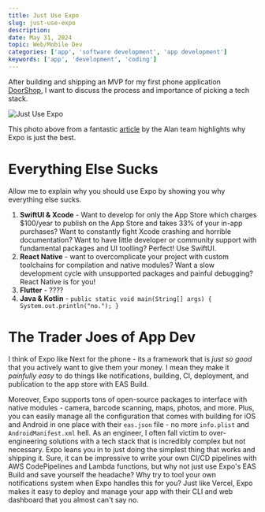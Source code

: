 ```yaml
---
title: Just Use Expo
slug: just-use-expo
description: 
date: May 31, 2024
topic: Web/Mobile Dev
categories: ['app', 'software development', 'app development']
keywords: ['app', 'development', 'coding']
---
```


After building and shipping an MVP for my first phone application [DoorShop](https://apps.apple.com/us/app/doorshop/id6496682406), I want to discuss the process and importance of picking a tech stack. 

![Just Use Expo](https://miro.medium.com/v2/resize:fit:1400/format:webp/1*ZGnT6ZkxnJBkWbUYqRdzeA.jpeg)

This photo above from a fantastic [article](https://medium.com/alan/our-journey-from-react-native-to-expo-for-mobile-app-development-at-alan-%EF%B8%8F-3b1569e8ab7c) by the Alan team highlights why Expo is just the best.

# Everything Else Sucks

Allow me to explain why you should use Expo by showing you why everything else sucks.
1. **SwiftUI & Xcode** - Want to develop for only the App Store which charges $100/year to publish on the App Store and takes 33% of your in-app purchases? Want to constantly
fight Xcode crashing and horrible documentation? Want to have little developer or community support with fundamental packages and UI toolling? Perfect! Use SwiftUI.
1. **React Native** - want to overcomplicate your project with custom toolchains for compilation and native modules? Want a slow development cycle with unsupported 
packages and painful debugging? React Native is for you!
1. **Flutter** - ????
1. **Java & Kotlin** - `public static void main(String[] args) { System.out.println("no."); }` 

# The Trader Joes of App Dev

I think of Expo like Next for the phone - its a framework that is _just so good_ that you actively want to give them your money. I mean they make it _painfully easy_
to do things like notifications, building, CI, deployment, and publication to the app store with EAS Build. 

Moreover, Expo supports tons of open-source packages to interface with native modules - camera, barcode scanning, maps, photos, and more. Plus, you can easily manage
all the configuration that comes with building for iOS and Android in one place with their `eas.json` file - no more `info.plist` and `AndroidManifest.xml` hell. 
As an engineer, I often fall victim to over-engineering solutions with a tech stack that is incredibly complex but not necessary. Expo leans you in to 
just doing the simplest thing that works and shipping it. Sure, it can be impressive to write your own CI/CD pipelines with AWS CodePipelines and Lambda functions, but 
why not just use Expo's EAS Build and save yourself the headache? Why try to tool your own notifications system when Expo handles this for you? Just like Vercel, 
Expo makes it easy to deploy and manage your app with their CLI and web dashboard that you almost can't say no.
